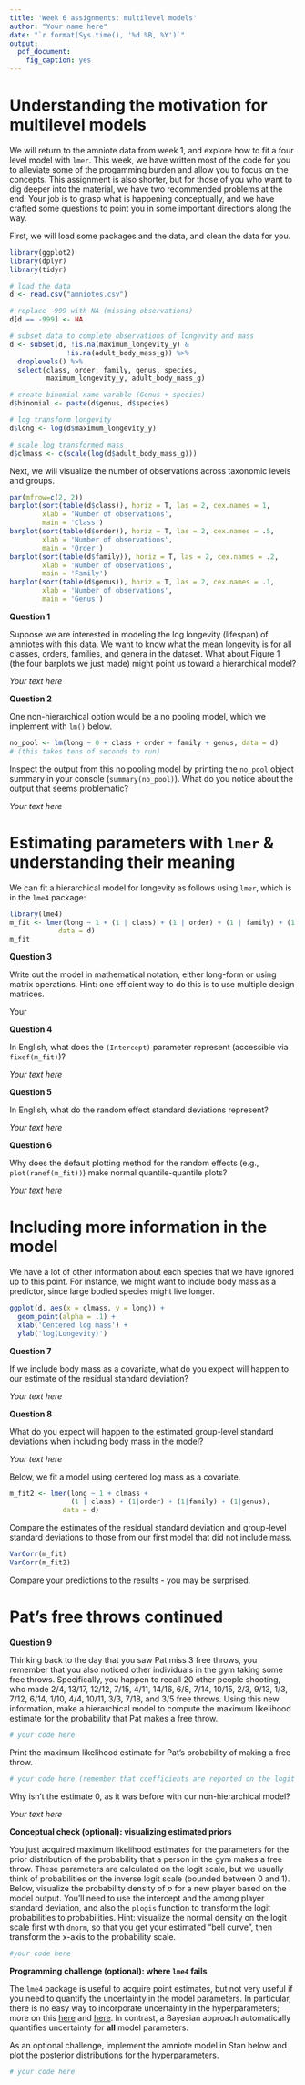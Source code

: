 ```yaml
---
title: 'Week 6 assignments: multilevel models'
author: "Your name here"
date: "`r format(Sys.time(), '%d %B, %Y')`"
output:
  pdf_document:
    fig_caption: yes
---
```


# Understanding the motivation for multilevel models

We will return to the amniote data from week 1, and explore how to fit a four level model with `lmer`.
This week, we have written most of the code for you to alleviate some of the progamming burden and allow you to focus on the concepts. 
This assignment is also shorter, but for those of you who want to dig deeper into the material, we have two recommended problems at the end.
Your job is to grasp what is happening conceptually, and we have crafted some questions to point you in some important directions along the way. 

First, we will load some packages and the data, and clean the data for you. 

```r
library(ggplot2)
library(dplyr)
library(tidyr)

# load the data 
d <- read.csv("amniotes.csv")

# replace -999 with NA (missing observations)
d[d == -999] <- NA

# subset data to complete observations of longevity and mass
d <- subset(d, !is.na(maximum_longevity_y) &
              !is.na(adult_body_mass_g)) %>%
  droplevels() %>%
  select(class, order, family, genus, species, 
         maximum_longevity_y, adult_body_mass_g)

# create binomial name varable (Genus + species)
d$binomial <- paste(d$genus, d$species)

# log transform longevity
d$long <- log(d$maximum_longevity_y)

# scale log transformed mass
d$clmass <- c(scale(log(d$adult_body_mass_g)))
```

Next, we will visualize the number of observations across taxonomic levels and groups. 

```r
par(mfrow=c(2, 2))
barplot(sort(table(d$class)), horiz = T, las = 2, cex.names = 1,
        xlab = 'Number of observations', 
        main = 'Class')
barplot(sort(table(d$order)), horiz = T, las = 2, cex.names = .5, 
        xlab = 'Number of observations', 
        main = 'Order')
barplot(sort(table(d$family)), horiz = T, las = 2, cex.names = .2,
        xlab = 'Number of observations', 
        main = 'Family')
barplot(sort(table(d$genus)), horiz = T, las = 2, cex.names = .1,
        xlab = 'Number of observations', 
        main = 'Genus')
```

**Question 1**

Suppose we are interested in modeling the log longevity (lifespan) of amniotes with this data. 
We want to know what the mean longevity is for all classes, orders, families, and genera in the dataset. 
What about Figure 1 (the four barplots we just made) might point us toward a hierarchical model? 

*Your text here*

**Question 2**

One non-hierarchical option would be a no pooling model, which we implement with `lm()` below. 

```r
no_pool <- lm(long ~ 0 + class + order + family + genus, data = d)
# (this takes tens of seconds to run)
```

Inspect the output from this no pooling model by printing the `no_pool` object summary in your console (`summary(no_pool)`). 
What do you notice about the output that seems problematic? 

*Your text here*

# Estimating parameters with `lmer` & understanding their meaning

We can fit a hierarchical model for longevity as follows using `lmer`, which is in the `lme4` package:

```r
library(lme4)
m_fit <- lmer(long ~ 1 + (1 | class) + (1 | order) + (1 | family) + (1 | genus), 
            data = d)
m_fit
```

**Question 3**

Write out the model in mathematical notation, either long-form or using matrix operations. 
Hint: one efficient way to do this is to use multiple design matrices.

Your \LaTeX

**Question 4**

In English, what does the `(Intercept)` parameter represent (accessible via `fixef(m_fit)`)?

*Your text here*

**Question 5**

In English, what do the random effect standard deviations represent? 

*Your text here*

**Question 6**

Why does the default plotting method for the random effects (e.g.,  `plot(ranef(m_fit))`) make normal quantile-quantile plots? 

*Your text here*

# Including more information in the model

We have a lot of other information about each species that we have ignored up to this point. 
For instance, we might want to include body mass as a predictor, since large bodied species might live longer. 

```r
ggplot(d, aes(x = clmass, y = long)) + 
  geom_point(alpha = .1) + 
  xlab('Centered log mass') + 
  ylab('log(Longevity)')
```

**Question 7**

If we include body mass as a covariate, what do you expect will happen to our estimate of the residual standard deviation?

*Your text here*

**Question 8**

What do you expect will happen to the estimated group-level standard deviations when including body mass in the model?

*Your text here*

Below, we fit a model using centered log mass as a covariate. 

```r
m_fit2 <- lmer(long ~ 1 + clmass + 
               (1 | class) + (1|order) + (1|family) + (1|genus), 
             data = d)
```

Compare the estimates of the residual standard deviation and group-level standard deviations to those from our first model that did not include mass. 

```r
VarCorr(m_fit)
VarCorr(m_fit2)
```

Compare your predictions to the results - you may be surprised.

# Pat's free throws continued

**Question 9**

Thinking back to the day that you saw Pat miss 3 free throws, you remember that you also noticed other individuals in the gym taking some free throws. 
Specifically, you happen to recall 20 other people shooting, who made 2/4, 13/17, 12/12, 7/15, 4/11, 14/16, 6/8, 7/14, 10/15, 2/3, 9/13, 1/3, 7/12, 6/14, 1/10, 4/4, 10/11, 3/3, 7/18, and 3/5 free throws. 
Using this new information, make a hierarchical model to compute the maximum likelihood estimate for the probability that Pat makes a free throw. 

```r
# your code here
```

Print the maximum likelihood estimate for Pat's probability of making a free throw.

```r
# your code here (remember that coefficients are reported on the logit scale)
```

Why isn't the estimate 0, as it was before with our non-hierarchical model? 

*Your text here*

**Conceptual check (optional): visualizing estimated priors**

You just acquired maximum likelihood estimates for the parameters for the prior distribution of the probability that a person in the gym makes a free throw. 
These parameters are calculated on the logit scale, but we usually think of probabilities on the inverse logit scale (bounded between 0 and 1). 
Below, visualize the probability density of $p$ for a new player based on the model output. 
You'll need to use the intercept and the among player standard deviation, and also the `plogis` function to transform the logit probabilities to probabilities. 
Hint: visualize the normal density on the logit scale first with `dnorm`, so that you get your estimated "bell curve", then transform the x-axis to the probability scale. 

```r
#your code here
```

**Programming challenge (optional): where `lme4` fails**

The `lme4` package is useful to acquire point estimates, but not very useful if you need to quantify the uncertainty in the model parameters. 
In particular, there is no easy way to incorporate uncertainty in the hyperparameters; more on this [here](http://stats.stackexchange.com/questions/147836/prediction-interval-for-lmer-mixed-effects-model-in-r) and [here](https://stat.ethz.ch/pipermail/r-sig-mixed-models/2010q1/003447.html).
In contrast, a Bayesian approach automatically quantifies uncertainty for **all** model parameters. 

As an optional challenge, implement the amniote model in Stan below and plot the posterior distributions for the hyperparameters. 

```r
# your code here
```
